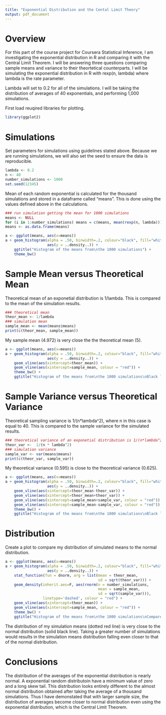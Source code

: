 ```yaml
---
title: "Exponential Distribution and the Cental Limit Theory"
output: pdf_document
---
```


# Overview

For this part of the course project for Coursera Statistical Inference, I am 
investigating the exponential distribution in R and comparing it with the 
Central Limit Theorem. I will be answering three questions comparing sample 
means and variance to their theortetical counterparts. I will be simulating the
exponential distribution in R with rexp(n, lambda) where lambda is the rate parameter. 

Lambda will set to 0.2 for all of the simulations. I will be taking the 
distribution of averages of 40 exponentials, and performing 1,000 simulations. 

First load reuqired libraries for plotting.
```r
library(ggplot2)
```

# Simulations
Set parameters for simulations using guidelines stated above. Because we are 
running simulations, we will also set the seed to ensure the data is reproducible. 
```r
lambda <- 0.2
n <- 40 
number_simulations <- 1000
set.seed(12345)
```
Mean of each random exponential is calculated for the thousand simulations and 
stored in a dataframe called "means". This is done using the values defined 
above in the calculations. 
```r
### run simulation getting the mean for 1000 simulations
means <- NULL
for (i in 1:number_simulations) means = c(means, mean(rexp(n, lambda)))
means <- as.data.frame(means)
```
```r
a <- ggplot(means, aes(x=means))
a + geom_histogram(alpha = .50, binwidth=.2, colour="black", fill="white", 
                   aes(y = ..density..)) +
    ggtitle("Histogram of the means from\nthe 1000 simulations") +
    theme_bw()
```

# Sample Mean versus Theoretical Mean
Theoretical mean of an exponetial distribution is 1/lambda. This is compared to 
the mean of the simulation results. 
```r
### theoretical mean 
theor_mean <- 1/lambda
### simulation mean
sample_mean <- mean(means$means)
print(c(theor_mean, sample_mean))
```
My sample mean (4.972) is very close the the theoretical mean (5).

```r
a <- ggplot(means, aes(x=means))
a + geom_histogram(alpha = .50, binwidth=.2, colour="black", fill="white", 
                   aes(y = ..density..)) +
    geom_vline(aes(xintercept=theor_mean)) +
    geom_vline(aes(xintercept=sample_mean, colour = "red")) +
    theme_bw() +
    ggtitle("Histogram of the means from\nthe 1000 simulations\nBlack line is theoretical mean\nRed line is sample mean")
```

# Sample Variance versus Theoretical Variance
Theoretical sampling variance is 1/(n*lambda^2), where n in this case is 
equal to 40. This is compared to the sample variance for the simulated results. 
```r
### theoretical variance of an exponetial distribution is 1/(n*lambda^2)
theor_var <-  1/(n * lambda^2)
### simulation variance
sample_var <- var(means$means)
print(c(theor_var, sample_var))
```
My theoretical variance (0.595) is close to the theoretical variance (0.625).

```r
a <- ggplot(means, aes(x=means))
a + geom_histogram(alpha = .50, binwidth=.2, colour="black", fill="white", 
                   aes(y = ..density..)) +
    geom_vline(aes(xintercept=theor_mean-theor_var)) +
    geom_vline(aes(xintercept=theor_mean+theor_var)) +
    geom_vline(aes(xintercept=sample_mean+sample_var, colour = "red")) +
    geom_vline(aes(xintercept=sample_mean-sample_var, colour = "red")) +
    theme_bw() +
    ggtitle("Histogram of the means from\nthe 1000 simulations\nBlack lines are theoretical variance\nRed lines are sample variance")
```

# Distribution
Create a plot to compare my distribution of simulated means to the normal distribution.

```r
a <- ggplot(means, aes(x=means))
a + geom_histogram(alpha = .50, binwidth=.2, colour="black", fill="white", 
                   aes(y = ..density..)) +
    stat_function(fun = dnorm, arg = list(mean = theor_mean,
                                          sd = sqrt(theor_var))) +
    geom_density(inherit.aes=F, aes(rnorm(n = number_simulations, 
                                          mean = sample_mean,
                                          sd = sqrt(sample_var))), 
                 linetype='dashed', colour = "red") +
    geom_vline(aes(xintercept=theor_mean)) +
    geom_vline(aes(xintercept=sample_mean, colour = "red")) +
    theme_bw() +
    ggtitle("Histogram of the means from\nthe 1000 simulations\nCompared with the normal distribution (black line)")
```

The distribution of my simulation means (dotted red line) is very close to the 
normal distribution (solid black line). Taking a greater number of simulations 
would results in the simulation means distribution falling even closer to that 
of the normal distribution. 

# Conclusions
The distribution of the averages of the exponential distribution is nearly normal.
A exponential random distributoin have a minimum value of zero and a long skew tail.
This distribution looks entirely different to the almost normal distribution 
obtained after taking the average of a thousand simulations. 
Thus I have demonstated that with larger sample size, the distribution of 
averages become closer to normal distribution even using the exponential 
distribution, which is the Central Limit Theorem.

